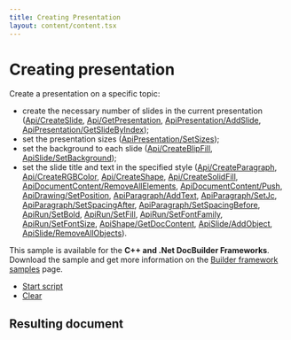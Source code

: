 ```yaml
---
title: Creating Presentation
layout: content/content.tsx
---
```

# [](/docbuilder/buildersamples/)Creating presentation

Create a presentation on a specific topic:

* create the necessary number of slides in the current presentation ([Api/CreateSlide](/docbuilder/presentationapi/api/createslide), [Api/GetPresentation](/docbuilder/presentationapi/api/getpresentation), [ApiPresentation/AddSlide](/docbuilder/presentationapi/apipresentation/addslide), [ApiPresentation/GetSlideByIndex](/docbuilder/presentationapi/apipresentation/getslidebyindex));
* set the presentation sizes ([ApiPresentation/SetSizes](/docbuilder/presentationapi/apipresentation/setsizes));
* set the background to each slide ([Api/CreateBlipFill](/docbuilder/presentationapi/api/createblipfill), [ApiSlide/SetBackground](/docbuilder/presentationapi/apislide/setbackground));
* set the slide title and text in the specified style ([Api/CreateParagraph](/docbuilder/presentationapi/api/createparagraph), [Api/CreateRGBColor](/docbuilder/presentationapi/api/creatergbcolor), [Api/CreateShape](/docbuilder/presentationapi/api/createshape), [Api/CreateSolidFill](/docbuilder/presentationapi/api/createsolidfill), [ApiDocumentContent/RemoveAllElements](/docbuilder/presentationapi/apidocumentcontent/removeallelements), [ApiDocumentContent/Push](/docbuilder/presentationapi/apidocumentcontent/push), [ApiDrawing/SetPosition](/docbuilder/presentationapi/apidrawing/setposition), [ApiParagraph/AddText](/docbuilder/presentationapi/apiparagraph/addtext), [ApiParagraph/SetJc](/docbuilder/presentationapi/apiparagraph/setjc), [ApiParagraph/SetSpacingAfter](/docbuilder/presentationapi/apiparagraph/setspacingafter), [ApiParagraph/SetSpacingBefore](/docbuilder/presentationapi/apiparagraph/setspacingbefore), [ApiRun/SetBold](/docbuilder/presentationapi/apirun/setbold), [ApiRun/SetFill](/docbuilder/presentationapi/apirun/setfill), [ApiRun/SetFontFamily](/docbuilder/presentationapi/apirun/setfontfamily), [ApiRun/SetFontSize](/docbuilder/presentationapi/apirun/setfontsize), [ApiShape/GetDocContent](/docbuilder/presentationapi/apishape/getdoccontent), [ApiSlide/AddObject](/docbuilder/presentationapi/apislide/addobject), [ApiSlide/RemoveAllObjects](/docbuilder/presentationapi/apislide/removeallobjects)).

This sample is available for the **C++ and .Net DocBuilder Frameworks**.\
Download the sample and get more information on the [Builder framework samples](/docbuilder/builderframeworksamples) page.

* [Start script]()
* [Clear]()

## Resulting document
